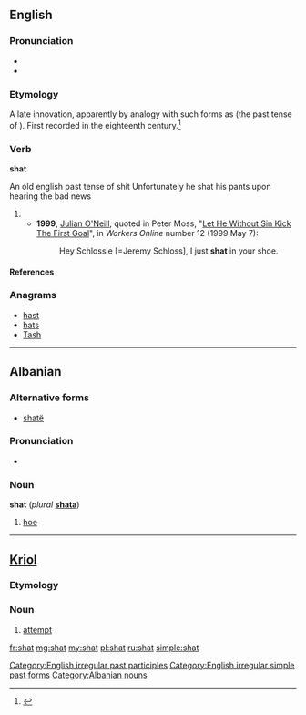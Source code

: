 ==English==

===Pronunciation===
* {{IPA|/ʃæt/}}
* {{rhymes|æt}}

===Etymology===
A late innovation, apparently by analogy with such forms as {{term|sat}} (the past tense of {{term|sit}}). First recorded in the eighteenth century.<ref name="'shit' entry at Etymology Online Dictionary">{{cite web|url=http://www.etymonline.com/index.php?term=shit|title=Etymology Online Dictionary: 'shit'|last=Harper|first=Douglas|date=2001|work=Etymology Online Dictionary|publisher=Douglas Harper|accessdate=2009-04-13}}</ref>

===Verb===
'''shat'''

An old english past tense of shit
Unfortunately he shat his pants upon hearing the bad news 

# {{past of|shit}}
#* '''1999''', [[w:Julian O'Neill|Julian O'Neill]], quoted in Peter Moss, "[http://workers.labor.net.au/12/b_sportspage_pete.html Let He Without Sin Kick The First Goal]", in ''Workers Online'' number 12 (1999 May 7):
#*: Hey Schlossie [=Jeremy Schloss], I just '''shat''' in your shoe.

====References====
<references/>

===Anagrams===
* [[hast#English|hast]]
* [[hats#English|hats]]
* [[Tash#English|Tash]]

[[Category:English irregular past participles]]
[[Category:English irregular simple past forms]]

----

==Albanian==

===Alternative forms===
* [[shatë]]

===Pronunciation===
* {{IPA|/ʃat/|lang=sq}}

===Noun===
'''shat''' {{m}} (''plural'' '''[[shata]]''')

# [[hoe]]

[[Category:Albanian nouns]]

----

==[[Kriol]]==

===Etymology===
{{etyl|en|rop}} {{term|lang=en|shot}}

===Noun===
{{head|rop|noun}}

# [[attempt]]

[[fr:shat]]
[[mg:shat]]
[[my:shat]]
[[pl:shat]]
[[ru:shat]]
[[simple:shat]]
